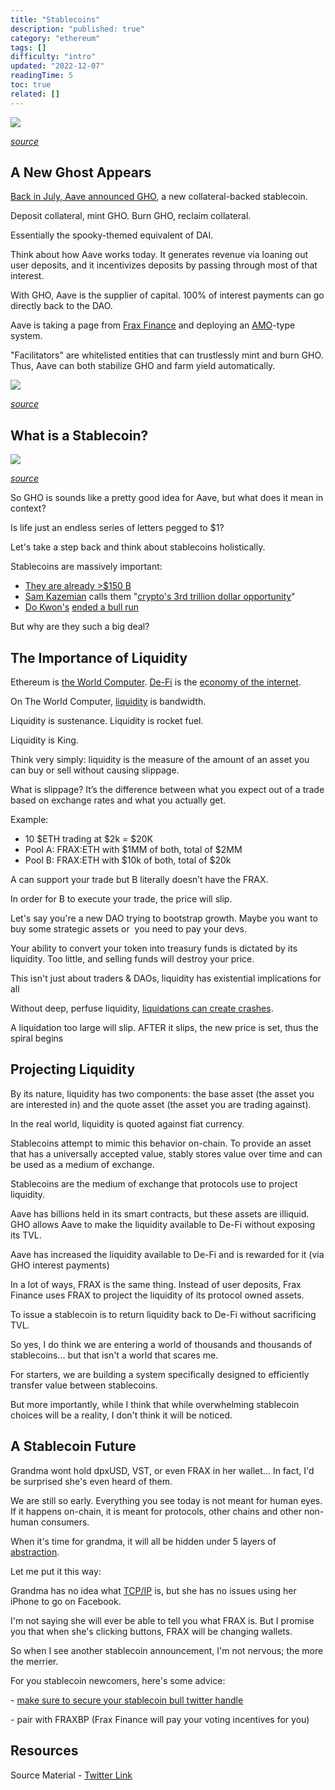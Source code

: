 ```yaml
---
title: "Stablecoins"
description: "published: true"
category: "ethereum"
tags: []
difficulty: "intro"
updated: "2022-12-07"
readingTime: 5
toc: true
related: []
---
```


![](/images/stablecoins-1.webp)

[*source*](https://blockworks.co/news/the-stablecoin-era-a-new-wave-of-crypto-adoption)

## A New Ghost Appears

[Back in July, Aave announced GHO](https://governance.aave.com/t/introducing-gho/8730), a new collateral-backed stablecoin.

Deposit collateral, mint GHO. Burn GHO, reclaim collateral.

Essentially the spooky-themed equivalent of DAI.

Think about how Aave works today. It generates revenue via loaning out user deposits, and it incentivizes deposits by passing through most of that interest.

With GHO, Aave is the supplier of capital. 100% of interest payments can go directly back to the DAO.

Aave is taking a page from [Frax Finance](https://frax.finance/) and deploying an [AMO](https://docs.frax.finance/amo/overview)\-type system.

"Facilitators" are whitelisted entities that can trustlessly mint and burn GHO. Thus, Aave can both stabilize GHO and farm yield automatically.

![](/images/stablecoins-2.jpeg)

[*source*](https://governance.aave.com/t/introducing-gho/8730)

## What is a Stablecoin?

![](/images/stablecoins-3.png)

[*source*](https://twitter.com/0xAlunara/status/1545067755409383424)

So GHO is sounds like a pretty good idea for Aave, but what does it mean in context?

Is life just an endless series of letters pegged to $1?

Let's take a step back and think about stablecoins holistically.

Stablecoins are massively important:

*   [They are already >$150 B](https://defillama.com/stablecoins)
*   [Sam Kazemian](https://twitter.com/samkazemian) calls them "[crypto's 3rd trillion dollar opportunity](https://www.youtube.com/watch?v=4xe--fFyjXM)"
*   [Do Kwon's](https://twitter.com/stablekwon) [ended a bull run](https://www.coindesk.com/learn/the-fall-of-terra-a-timeline-of-the-meteoric-rise-and-crash-of-ust-and-luna/)

But why are they such a big deal?

## The Importance of Liquidity

Ethereum is [the World Computer](/ethereum/world-computer). [De-Fi](/ethereum/de-fi) is the [economy of the internet](/ethereum/internet-economy).

On The World Computer, [liquidity](/concepts/liquidity) is bandwidth. 

Liquidity is sustenance. Liquidity is rocket fuel. 

Liquidity is King.

Think very simply: liquidity is the measure of the amount of an asset you can buy or sell without causing slippage.

What is slippage? It’s the difference between what you expect out of a trade based on exchange rates and what you actually get.

Example:

*   10 $ETH trading at $2k = $20K
*   Pool A: FRAX:ETH with $1MM of both, total of $2MM
*   Pool B: FRAX:ETH with $10k of both, total of $20k

A can support your trade but B literally doesn’t have the FRAX. 

In order for B to execute your trade, the price will slip.

Let's say you're a new DAO trying to bootstrap growth. Maybe you want to buy some strategic assets or  you need to pay your devs.

Your ability to convert your token into treasury funds is dictated by its liquidity. Too little, and selling funds will destroy your price.

This isn't just about traders & DAOs, liquidity has existential implications for all

Without deep, perfuse liquidity, [liquidations can create crashes](https://blog.makerdao.com/the-market-collapse-of-march-12-2020-how-it-impacted-makerdao/). 

A liquidation too large will slip. AFTER it slips, the new price is set, thus the spiral begins

## Projecting Liquidity

By its nature, liquidity has two components: the base asset (the asset you are interested in) and the quote asset (the asset you are trading against).

In the real world, liquidity is quoted against fiat currency.

Stablecoins attempt to mimic this behavior on-chain. To provide an asset that has a universally accepted value, stably stores value over time and can be used as a medium of exchange.

Stablecoins are the medium of exchange that protocols use to project liquidity.

Aave has billions held in its smart contracts, but these assets are illiquid. GHO allows Aave to make the liquidity available to De-Fi without exposing its TVL.

Aave has increased the liquidity available to De-Fi and is rewarded for it (via GHO interest payments)

In a lot of ways, FRAX is the same thing. Instead of user deposits, Frax Finance uses FRAX to project the liquidity of its protocol owned assets.

To issue a stablecoin is to return liquidity back to De-Fi without sacrificing TVL.

So yes, I do think we are entering a world of thousands and thousands of stablecoins... but that isn't a world that scares me.

For starters, we are building a system specifically designed to efficiently transfer value between stablecoins.

But more importantly, while I think that while overwhelming stablecoin choices will be a reality, I don't think it will be noticed.

## A Stablecoin Future

Grandma wont hold dpxUSD, VST, or even FRAX in her wallet... In fact, I'd be surprised she's even heard of them.

We are still so early. Everything you see today is not meant for human eyes. If it happens on-chain, it is meant for protocols, other chains and other non-human consumers.

When it's time for grandma, it will all be hidden under 5 layers of [abstraction](/concepts/abstraction).

Let me put it this way:

Grandma has no idea what [TCP/IP](https://en.wikipedia.org/wiki/Internet_protocol_suite) is, but she has no issues using her iPhone to go on Facebook.

I'm not saying she will ever be able to tell you what FRAX is. But I promise you that when she's clicking buttons, FRAX will be changing wallets.

So when I see another stablecoin announcement, I'm not nervous; the more the merrier.

For you stablecoin newcomers, here's some advice:

\- [make sure to secure your stablecoin bull twitter handle](https://curve.substack.com/p/june-22-2022-bulls-on-parade-)

\- pair with FRAXBP (Frax Finance will pay your voting incentives for you)

## Resources

Source Material - [Twitter Link](https://twitter.com/logarithmicrex/status/1545140788111192064)

